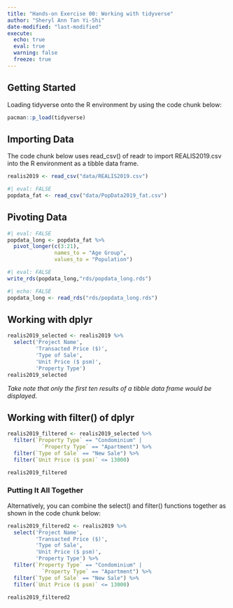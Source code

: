```yaml
---
title: "Hands-on Exercise 00: Working with tidyverse"
author: "Sheryl Ann Tan Yi-Shi"
date-modified: "last-modified"
execute: 
  echo: true
  eval: true
  warning: false
  freeze: true
---
```


## **Getting Started**

Loading tidyverse onto the R environment by using the code chunk below:

```r
pacman::p_load(tidyverse)
```

## **Importing Data**

The code chunk below uses read_csv() of readr to import REALIS2019.csv into the R environment as a tibble data frame.

```r
realis2019 <- read_csv("data/REALIS2019.csv")
```

```r
#| eval: FALSE
popdata_fat <- read_csv("data/PopData2019_fat.csv")
```

## **Pivoting Data**

```r
#| eval: FALSE
popdata_long <- popdata_fat %>%
  pivot_longer(c(3:21),
               names_to = "Age Group",
               values_to = "Population")
```

```r
#| eval: FALSE
write_rds(popdata_long,"rds/popdata_long.rds")
```

```r
#| echo: FALSE
popdata_long <- read_rds("rds/popdata_long.rds")
```

## **Working with dplyr**

```r
realis2019_selected <- realis2019 %>%
  select('Project Name',
         'Transacted Price ($)',
         'Type of Sale',
         'Unit Price ($ psm)',
         'Property Type')
realis2019_selected
```

*Take note that only the first ten results of a tibble data frame would be displayed.*

## **Working with filter() of dplyr**

```r
realis2019_filtered <- realis2019_selected %>%
  filter(`Property Type` == "Condominium" |
           `Property Type` == "Apartment") %>%
  filter(`Type of Sale` == "New Sale") %>%
  filter(`Unit Price ($ psm)` <= 13000)

realis2019_filtered
```

### Putting It All Together

Alternatively, you can combine the select() and filter() functions together as shown in the code chunk below:

```r
realis2019_filtered2 <- realis2019 %>%
  select('Project Name',
         'Transacted Price ($)',
         'Type of Sale',
         'Unit Price ($ psm)',
         'Property Type') %>%
  filter(`Property Type` == "Condominium" |
           `Property Type` == "Apartment") %>%
  filter(`Type of Sale` == "New Sale") %>%
  filter(`Unit Price ($ psm)` <= 13000)

realis2019_filtered2
```
